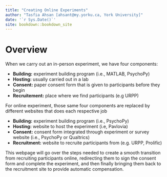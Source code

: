```yaml
--- 
title: "Creating Online Experiments"
author: "Tasfia Ahsan [ahsant@my.yorku.ca, York University]"
date: '`r Sys.Date()`'
site: bookdown::bookdown_site
---
```


# Overview

When we carry out an in-person experiment, we have four components: 

- **Building:** experiment building program (i.e., MATLAB, PsychoPy)
- **Hosting:** usually carried out in a lab
- **Consent:** paper consent form that is given to participants before they begin
- **Recruitement:** place where we find participants (e.g URPP)

For online experiment, those same four components are replaced by different websites that does each respective job

- **Building:** experiment building program (i.e., PsychoPy)
- **Hosting:** website to host the experiment (i.e, Pavlovia)
- **Consent:** consent form integrated through experiment or survey website (i.e., PsychoPy or Qualtrics)
- **Recruitment:** website to recruite participants from (e.g. URPP, Prolific)

This webpage will go over the steps needed to create a smooth transition from recruiting participants online, redirecting them to sign the consent form and complete the experiment, and then finally bringing them back to the recruitment site to provide automatic compensation.


